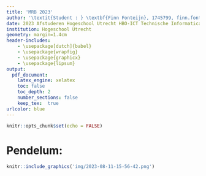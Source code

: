 ```yaml
---
title: 'MRB 2023'
author: '\textit{Student : } \textbf{Finn Fonteijn}, 1745799, finn.fonteijn@student.hu.nl'
date: 2023 Afstuderen Hogeschool Utrecht HBO-ICT Technische Informatica & Ingy B.V.
institution: Hogeschool Utrecht
geometry: margin=1.4cm
header-includes:
    - \usepackage[dutch]{babel}
    - \usepackage{wrapfig}
    - \usepackage{graphicx}
    - \usepackage{lipsum}
output:
  pdf_document:
    latex_engine: xelatex
    toc: false 
    toc_depth: 2
    number_sections: false 
    keep_tex:  true
urlcolor: blue
---
```



```r
knitr::opts_chunk$set(echo = FALSE)
```

# Pendelum:


```r
knitr::include_graphics('img/2023-08-11-15-56-42.png')
```
